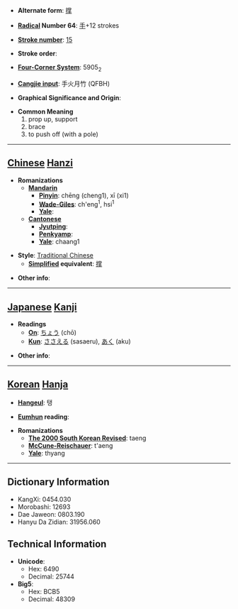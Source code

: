 * '''Alternate form''': [[撑]]

* '''[[Wiktionary:Chinese radical index| Radical]] Number 64''': [[Wiktionary:Chinese radical index 手|手]]+12 strokes

* '''[[Wiktionary:Chinese total strokes index|Stroke number]]''': [[Wiktionary:Chinese total strokes index 15|15]]

* '''Stroke order''': 

* '''[[Wiktionary:Chinese four corner index|Four-Corner System]]''': 5905<sub>2</sub>

* '''[[Wiktionary:Chinese Cangjie index|Cangjie input]]''': 手火月竹 (QFBH)

* '''Graphical Significance and Origin''': 

* '''Common Meaning'''
*#prop up, support
*# brace
*# to push off (with a pole)


----

== [[Chinese]] [[Hanzi]] ==

* '''Romanizations'''
** '''[[Mandarin]]'''
*** '''[[Pinyin]]''': chēng (cheng1), xī (xi1)
*** '''[[Wade-Giles]]''': ch'eng<sup>1</sup>, hsi<sup>1</sup>
*** '''[[Yale]]''': 
** '''[[Cantonese]]'''
*** '''[[Jyutping]]''':
*** '''[[Penkyamp]]''': 
*** '''[[Yale]]''': chaang1

* '''Style''': [[Traditional Chinese]] 
** '''[[Simplified Chinese|Simplified]] equivalent''': [[撑]]

* '''Other info''': 

----

== [[Japanese]] [[Kanji]] ==

* '''Readings'''
** '''[[On]]''': [[ちょう]] (chō)
** '''[[Kun]]''': [[ささえる]] (sasaeru), [[あく]] (aku)

* '''Other info''':  

----

== [[Korean]] [[Hanja]] ==

* '''[[Hangeul]]''': 탱

* '''[[Eumhun]] reading''': 

* '''Romanizations'''
** '''[[The 2000 South Korean Revised Romanization|The 2000 South Korean Revised]]''': taeng
** '''[[McCune-Reischauer]]''': t'aeng
** '''[[Yale]]''': thyang

----

== Dictionary Information ==

* KangXi: 0454.030
* Morobashi: 12693
* Dae Jaweon: 0803.190
* Hanyu Da Zidian: 31956.060

== Technical Information ==

* '''Unicode''':
** Hex: 6490
** Decimal: 25744
* '''Big5''':
** Hex: BCB5
** Decimal: 48309